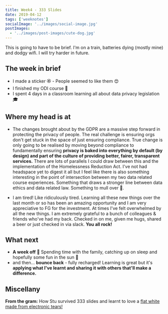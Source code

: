 ```yaml
---
title: Week4 - 333 Slides
date: 2019-04-12
tags: ['weeknotes']
socialImage: '../images/social-image.jpg'
postImages:
  - '../images/post-images/cute-dog.jpg'
---
```


This is going to have to be brief. I'm on a train, batteries dying (mostly mine) and dodgy wifi. I will try harder in future.

## The week in brief

- I made a sticker 🏵 - People seemed to like them 😍
- I finished my ODI course 🕺
- I spent 4 days in a classroom learning all about data privacy legislation 🎓

## Where my head is at

- The changes brought about by the GDPR are a massive step forward in protecting the privacy of people. The real challenge is ensuring orgs don't get stuck in the space of just ensuring compliance. True change is only going to be realised by moving beyond compliance to fundamentally ensuring **privacy is baked into everything by default (by design) and part of the culture of providing better, fairer, transparent services.** There are lots of parallels I could draw between this and the implementation of the Homelessness Reduction Act. I've not had headspace yet to digest it all but I feel like there is also something interesting in the point of intersection between my two data related course experiences. Something that draws a stronger line between data ethics and data related law. Something to mull over 🤔.

- I am tired! Like ridiculously tired. Learning all these new things over the last month or so has been an amazing opportunity and I am very appreciative to FG for the investment. At times I've felt overwhelmed by all the new things. I am extremely grateful to a bunch of colleagues & friends who've had my back. Checked in on me, given me hugs, shared a beer or just checked in via slack. **You all rock!**

## What next

- **A week off** 🎉 Spending time with the family, catching up on sleep and hopefully some fun in the sun 🤞
- and then... **bounce back** - fully recharged! Learning is great but it's **applying what I've learnt and sharing it with others that'll make a difference.**

## Miscellany

**From the gram:** How Stu survived 333 slides and learnt to love a [flat white made from electronic tears!](https://www.instagram.com/p/BwCaMjMg3bH/)
